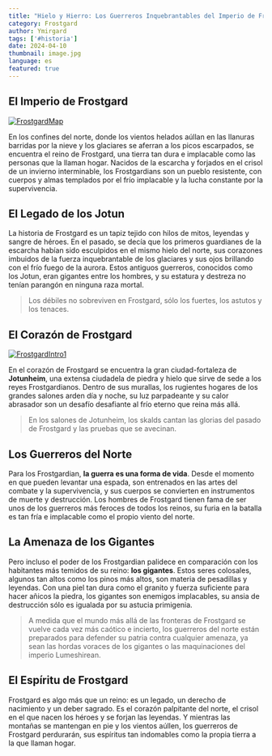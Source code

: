 ```yaml
---
title: "Hielo y Hierro: Los Guerreros Inquebrantables del Imperio de Frostgard"
category: Frostgard
author: Ymirgard
tags: ['#historia']
date: 2024-04-10
thumbnail: image.jpg
language: es
featured: true
---
```


## El Imperio de Frostgard

[![FrostgardMap](https://i.imgur.com/ETqXJ23.png)](https://i.imgur.com/ETqXJ23.png)

En los confines del norte, donde los vientos helados aúllan en las llanuras barridas por la nieve y los glaciares se aferran a los picos escarpados, se encuentra el reino de Frostgard, una tierra tan dura e implacable como las personas que la llaman hogar. Nacidos de la escarcha y forjados en el crisol de un invierno interminable, los Frostgardians son un pueblo resistente, con cuerpos y almas templados por el frío implacable y la lucha constante por la supervivencia.

## El Legado de los Jotun

La historia de Frostgard es un tapiz tejido con hilos de mitos, leyendas y sangre de héroes. En el pasado, se decía que los primeros guardianes de la escarcha habían sido esculpidos en el mismo hielo del norte, sus corazones imbuidos de la fuerza inquebrantable de los glaciares y sus ojos brillando con el frío fuego de la aurora. Estos antiguos guerreros, conocidos como los Jotun, eran gigantes entre los hombres, y su estatura y destreza no tenían parangón en ninguna raza mortal.

> Los débiles no sobreviven en Frostgard, sólo los fuertes, los astutos y los tenaces.

## El Corazón de Frostgard

[![FrostgardIntro1](https://i.imgur.com/PyP3uLw.png)](https://i.imgur.com/PyP3uLw.png)

En el corazón de Frostgard se encuentra la gran ciudad-fortaleza de **Jotunheim**, una extensa ciudadela de piedra y hielo que sirve de sede a los reyes Frostgardianos. Dentro de sus murallas, los rugientes hogares de los grandes salones arden día y noche, su luz parpadeante y su calor abrasador son un desafío desafiante al frío eterno que reina más allá.

> En los salones de Jotunheim, los skalds cantan las glorias del pasado de Frostgard y las pruebas que se avecinan.

## Los Guerreros del Norte

Para los Frostgardian, **la guerra es una forma de vida**. Desde el momento en que pueden levantar una espada, son entrenados en las artes del combate y la supervivencia, y sus cuerpos se convierten en instrumentos de muerte y destrucción. Los hombres de Frostgard tienen fama de ser unos de los guerreros más feroces de todos los reinos, su furia en la batalla es tan fría e implacable como el propio viento del norte.

## La Amenaza de los Gigantes

Pero incluso el poder de los Frostgardian palidece en comparación con los habitantes más temidos de su reino: **los gigantes**. Estos seres colosales, algunos tan altos como los pinos más altos, son materia de pesadillas y leyendas. Con una piel tan dura como el granito y fuerza suficiente para hacer añicos la piedra, los gigantes son enemigos implacables, su ansia de destrucción sólo es igualada por su astucia primigenia.

> A medida que el mundo más allá de las fronteras de Frostgard se vuelve cada vez más caótico e incierto, los guerreros del norte están preparados para defender su patria contra cualquier amenaza, ya sean las hordas voraces de los gigantes o las maquinaciones del imperio Lumeshirean.

## El Espíritu de Frostgard

Frostgard es algo más que un reino: es un legado, un derecho de nacimiento y un deber sagrado. Es el corazón palpitante del norte, el crisol en el que nacen los héroes y se forjan las leyendas. Y mientras las montañas se mantengan en pie y los vientos aúllen, los guerreros de Frostgard perdurarán, sus espíritus tan indomables como la propia tierra a la que llaman hogar.